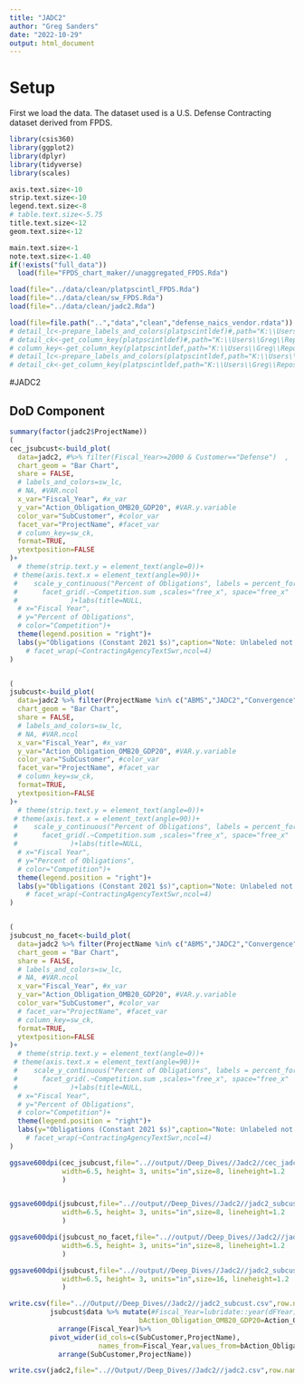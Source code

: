 ```yaml
---
title: "JADC2"
author: "Greg Sanders"
date: "2022-10-29"
output: html_document
---
```



# Setup
First we load the data. The dataset used is a U.S. Defense Contracting dataset derived from FPDS.

```r
library(csis360)
library(ggplot2)
library(dplyr)
library(tidyverse)
library(scales)

axis.text.size<-10
strip.text.size<-10
legend.text.size<-8
# table.text.size<-5.75
title.text.size<-12
geom.text.size<-12

main.text.size<-1
note.text.size<-1.40
if(!exists("full_data"))
  load(file="FPDS_chart_maker//unaggregated_FPDS.Rda")

load(file="../data/clean/platpscintl_FPDS.Rda")
load(file="../data/clean/sw_FPDS.Rda")
load(file="../data/clean/jadc2.Rda")

load(file=file.path("..","data","clean","defense_naics_vendor.rdata"))
# detail_lc<-prepare_labels_and_colors(platpscintldef)#,path="K:\\Users\\Greg\\Repositories\\Lookup-Tables\\style\\")
# detail_ck<-get_column_key(platpscintldef)#,path="K:\\Users\\Greg\\Repositories\\Lookup-Tables\\style\\")
# column_key<-get_column_key(platpscintldef,path="K:\\Users\\Greg\\Repositories\\Lookup-Tables\\style\\")
# detail_lc<-prepare_labels_and_colors(platpscintldef,path="K:\\Users\\Greg\\Repositories\\Lookup-Tables\\style\\")
# detail_ck<-get_column_key(platpscintldef,path="K:\\Users\\Greg\\Repositories\\Lookup-Tables\\style\\")
```

#JADC2

## DoD Component 
```r
summary(factor(jadc2$ProjectName))
(
cec_jsubcust<-build_plot(
  data=jadc2, #%>% filter(Fiscal_Year>=2000 & Customer=="Defense")  ,
  chart_geom = "Bar Chart",
  share = FALSE,
  # labels_and_colors=sw_lc,
  # NA, #VAR.ncol
  x_var="Fiscal_Year", #x_var
  y_var="Action_Obligation_OMB20_GDP20", #VAR.y.variable
  color_var="SubCustomer", #color_var
  facet_var="ProjectName", #facet_var
  # column_key=sw_ck,
  format=TRUE,
  ytextposition=FALSE
)+
  # theme(strip.text.y = element_text(angle=0))+
 # theme(axis.text.x = element_text(angle=90))+
 #    scale_y_continuous("Percent of Obligations", labels = percent_format(accuracy=1))+
 #      facet_grid(.~Competition.sum ,scales="free_x", space="free_x"
 #             )+labs(title=NULL,
  # x="Fiscal Year",
  # y="Percent of Obligations",
  # color="Competition")+
  theme(legend.position = "right")+
  labs(y="Obligations (Constant 2021 $s)",caption="Note: Unlabeled not shown. Source: FPDS; CSIS analysis.")#+
    # facet_wrap(~ContractingAgencyTextSwr,ncol=4)
)


(
jsubcust<-build_plot(
  data=jadc2 %>% filter(ProjectName %in% c("ABMS","JADC2","Convergence"))  ,
  chart_geom = "Bar Chart",
  share = FALSE,
  # labels_and_colors=sw_lc,
  # NA, #VAR.ncol
  x_var="Fiscal_Year", #x_var
  y_var="Action_Obligation_OMB20_GDP20", #VAR.y.variable
  color_var="SubCustomer", #color_var
  facet_var="ProjectName", #facet_var
  # column_key=sw_ck,
  format=TRUE,
  ytextposition=FALSE
)+
  # theme(strip.text.y = element_text(angle=0))+
 # theme(axis.text.x = element_text(angle=90))+
 #    scale_y_continuous("Percent of Obligations", labels = percent_format(accuracy=1))+
 #      facet_grid(.~Competition.sum ,scales="free_x", space="free_x"
 #             )+labs(title=NULL,
  # x="Fiscal Year",
  # y="Percent of Obligations",
  # color="Competition")+
  theme(legend.position = "right")+
  labs(y="Obligations (Constant 2021 $s)",caption="Note: Unlabeled not shown. Source: FPDS; CSIS analysis.")#+
    # facet_wrap(~ContractingAgencyTextSwr,ncol=4)
)


(
jsubcust_no_facet<-build_plot(
  data=jadc2 %>% filter(ProjectName %in% c("ABMS","JADC2","Convergence"))  ,
  chart_geom = "Bar Chart",
  share = FALSE,
  # labels_and_colors=sw_lc,
  # NA, #VAR.ncol
  x_var="Fiscal_Year", #x_var
  y_var="Action_Obligation_OMB20_GDP20", #VAR.y.variable
  color_var="SubCustomer", #color_var
  # facet_var="ProjectName", #facet_var
  # column_key=sw_ck,
  format=TRUE,
  ytextposition=FALSE
)+
  # theme(strip.text.y = element_text(angle=0))+
 # theme(axis.text.x = element_text(angle=90))+
 #    scale_y_continuous("Percent of Obligations", labels = percent_format(accuracy=1))+
 #      facet_grid(.~Competition.sum ,scales="free_x", space="free_x"
 #             )+labs(title=NULL,
  # x="Fiscal Year",
  # y="Percent of Obligations",
  # color="Competition")+
  theme(legend.position = "right")+
  labs(y="Obligations (Constant 2021 $s)",caption="Note: Unlabeled not shown. Source: FPDS; CSIS analysis.")#+
    # facet_wrap(~ContractingAgencyTextSwr,ncol=4)
)

ggsave600dpi(cec_jsubcust,file="..//output//Deep_Dives//Jadc2//cec_jadc2_subcust.png",  
             width=6.5, height= 3, units="in",size=8, lineheight=1.2
             )


ggsave600dpi(jsubcust,file="..//output//Deep_Dives//Jadc2//jadc2_subcust.png",  
             width=6.5, height= 3, units="in",size=8, lineheight=1.2
             )

ggsave600dpi(jsubcust_no_facet,file="..//output//Deep_Dives//Jadc2//jadc2_no_facet_subcust.png",  
             width=6.5, height= 3, units="in",size=8, lineheight=1.2
             )

ggsave600dpi(jsubcust,file="..//output//Deep_Dives//Jadc2//jadc2_subcust.eps",  
             width=6.5, height= 3, units="in",size=16, lineheight=1.2
             )

write.csv(file="..//Output//Deep_Dives//Jadc2//jadc2_subcust.csv",row.names = FALSE,na = "",
          jsubcust$data %>% mutate(#Fiscal_Year=lubridate::year(dFYear),
                                bAction_Obligation_OMB20_GDP20=Action_Obligation_OMB20_GDP20/1000000000)%>%
            arrange(Fiscal_Year)%>%
          pivot_wider(id_cols=c(SubCustomer,ProjectName),
                      names_from=Fiscal_Year,values_from=bAction_Obligation_OMB20_GDP20)%>%
            arrange(SubCustomer,ProjectName))

write.csv(jadc2,file="..//Output//Deep_Dives//Jadc2//jadc2.csv",row.names = FALSE,na = "")

```